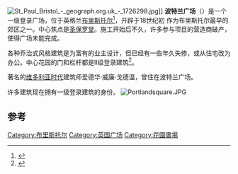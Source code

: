 {{noteTA
|G1=UK Places
}}
{{Infobox historic site
| name = 波特兰广场
| native_name = Portland Square
| native_language = en
| location = {{GBR}}[[布里斯托尔|布里斯托尔]]
| image = Portlandsquare2.JPG
| locmapin = United Kingdom Bristol
| coordinates = {{coord|51.4615|N|2.5861|W}}
}}
[[File:St_Paul_Bristol_-_geograph.org.uk_-_1726298.jpg|thumb]]]]
'''波特兰广场'''（{{lang-en|Portland Square}}）是一个一级登录广场，位于英格兰[[布里斯托尔|布里斯托尔]]<ref >{{Cite web
  |title=Portland & Brunswick Square: Character Appraisal
  |url=http://www.bristol.gov.uk/sites/default/files/assets/documents/portland-and-brunswick-square-character-appraisal.pdf
  |publisher=Bristol City Council
  |date=May 2008
  |ref={{harvid|Bristol Council|Character Appraisal}}
  |page=4
  |access-date=2014-10-24
  |archive-date=2012-01-10
  |archive-url=https://web.archive.org/web/20120110183017/http://www.bristol.gov.uk/sites/default/files/assets/documents/portland-and-brunswick-square-character-appraisal.pdf
  |dead-url=no
  }}</ref>，开辟于18世纪初 作为布里斯托尔最早的郊区之一。中心焦点是[[圣保罗堂_(布里斯托尔)|圣保罗堂]]。施工开始后不久，许多参与项目的营造商破产，使得广场未能完成。 

各种乔治式风格建筑是为富有的业主设计，但已经有一些年久失修，或从住宅改为办公。中心花园的门和栏杆都是II级登录建筑<ref >{{cite web
  | title=Gates and railings round Portland Square gardens
  | work=Images of England
  | url=http://www.imagesofengland.org.uk/details/default.aspx?id=380193
  | accessdate=22 February 2007
  | archive-url=https://web.archive.org/web/20071011105044/http://www.imagesofengland.org.uk/details/default.aspx?id=380193
  | archive-date=2007-10-11
  | dead-url=yes
  }}</ref>。 

著名的[[维多利亚时代|维多利亚时代]]建筑师爱德华·威廉·戈德温，曾住在波特兰广场。 

许多建筑现在拥有一级登录建筑的身份。
[[Image:Portlandsquare.JPG|thumb]]

==参考==
{{reflist|group=note|liststyle=lower-roman}}
{{reflist|colwidth=30em}}
[[Category:布里斯托尔|Category:布里斯托尔]]
[[Category:英国广场|Category:英国广场]]
[[Category:花園廣場|Category:花園廣場]]